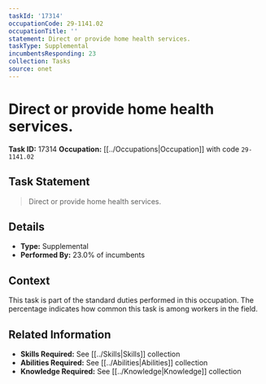 ```yaml
---
taskId: '17314'
occupationCode: 29-1141.02
occupationTitle: ''
statement: Direct or provide home health services.
taskType: Supplemental
incumbentsResponding: 23
collection: Tasks
source: onet
---
```

# Direct or provide home health services.

**Task ID:** 17314
**Occupation:** [[../Occupations|Occupation]] with code `29-1141.02`

## Task Statement

> Direct or provide home health services.

## Details

- **Type:** Supplemental
- **Performed By:** 23.0% of incumbents

## Context

This task is part of the standard duties performed in this occupation. The percentage indicates how common this task is among workers in the field.

## Related Information

- **Skills Required:** See [[../Skills|Skills]] collection
- **Abilities Required:** See [[../Abilities|Abilities]] collection
- **Knowledge Required:** See [[../Knowledge|Knowledge]] collection
